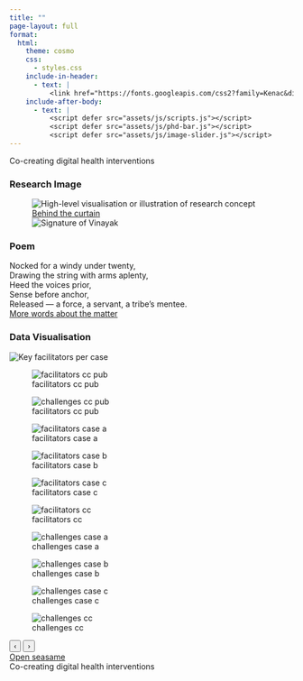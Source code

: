 ```yaml
---
title: ""
page-layout: full
format:
  html:
    theme: cosmo
    css:
      - styles.css
    include-in-header:
      - text: |
          <link href="https://fonts.googleapis.com/css2?family=Kenac&display=swap" rel="stylesheet">
    include-after-body:
      - text: |
          <script defer src="assets/js/scripts.js"></script>
          <script defer src="assets/js/phd-bar.js"></script>
          <script defer src="assets/js/image-slider.js"></script>
---
```


```{=html}

<div class="container">
  <div class="full-bleed phd-band">
    <div class="phd-band-title">
      Co-creating digital health interventions
    </div>
    <div class="phd-grid" role="list">
  
      <!-- Column 1: Image -->
      <section class="phd-item light-bg" role="listitem" aria-labelledby="phd-seg1-title">
        <h3 id="phd-seg1-title" class="visually-hidden">Research Image</h3>
        <figure class="phd-image-crop">
          <img 
            src="assets/img/phd/study_01/conch_shell.png" 
            alt="High-level visualisation or illustration of research concept" 
            class="phd-image"
            loading="lazy"
          >
          <div class="phd-footer">
            <a class="phd-link" href="https://commons.wikimedia.org/wiki/File:The_call.png" target="_blank" rel="noopener">Behind the curtain</a>
          </div>
          <img class="phd-signature" src="assets/img/core/signature_vinayak.png" alt="Signature of Vinayak">
        </figure>
      </section>
  
      <!-- Column 2: Poem -->
      <section class="phd-item phd-item--poem light-bg" role="listitem" aria-labelledby="phd-seg2-title">
        <h3 id="phd-seg2-title" class="visually-hidden">Poem</h3>
          <div class="poem">
            <span class="poem-first">Nocked</span>
            <span class="poem-rest">
              for a windy under twenty,<br>
              Drawing the string with arms aplenty,<br>
              Heed the voices prior,<br>
              Sense before anchor,<br>
              Released&nbsp;— a force, a servant, a tribe’s mentee.
            </span>
          </div>
        <div class="phd-footer">
          <a class="phd-link" href="https://www.sciencedirect.com/science/article/pii/S0033350625002938" target="_blank" rel="noopener">More words about the matter</a>
        </div>
      </section>
  
      <!-- Column 3: Chart -->
      <section class="phd-item phd-item--chart light-bg" role="listitem" aria-labelledby="phd-seg3-title">
        <h3 id="phd-seg3-title" class="visually-hidden">Data Visualisation</h3>
      
        <div class="chart-card">
          <!-- Collapsed: show the first graph -->
          <img class="chart-thumb"
               src="assets/img/phd/study_01/figure_01.jpeg"
               alt="Key facilitators per case">
      
          <!-- Expanded: swipeable slider -->
          <div id="image-slider" class="slider" aria-label="Study 1 chart gallery">
            <div class="slides">
              <figure class="slide is-active">
                <img src="assets/img/phd/study_01/figure_01.jpeg" alt="facilitators cc pub">
                <figcaption class="visually-hidden">facilitators cc pub</figcaption>
              </figure>
              
              <figure class="slide">
                <img src="assets/img/phd/study_01/figure_02.jpeg" alt="challenges cc pub">
                <figcaption class="visually-hidden">facilitators cc pub</figcaption>
              </figure>
              
              <figure class="slide">
                <img src="assets/img/phd/study_01/figure_03.png" alt="facilitators case a">
                <figcaption class="visually-hidden">facilitators case a</figcaption>
              </figure>
      
              <figure class="slide">
                <img src="assets/img/phd/study_01/figure_04.png" alt="facilitators case b">
                <figcaption class="visually-hidden">facilitators case b</figcaption>
              </figure>
      
              <figure class="slide">
                <img src="assets/img/phd/study_01/figure_05.png" alt="facilitators case c">
                <figcaption class="visually-hidden">facilitators case c</figcaption>
              </figure>
  
              <figure class="slide">
                <img src="assets/img/phd/study_01/figure_06.png" alt="facilitators cc">
                <figcaption class="visually-hidden">facilitators cc</figcaption>
              </figure>
              
              <figure class="slide">
                <img src="assets/img/phd/study_01/figure_07.png" alt="challenges case a">
                <figcaption class="visually-hidden">challenges case a</figcaption>
              </figure>
              
              <figure class="slide">
                <img src="assets/img/phd/study_01/figure_08.png" alt="challenges case b">
                <figcaption class="visually-hidden">challenges case b</figcaption>
              </figure>
                          
              <figure class="slide">
                <img src="assets/img/phd/study_01/figure_09.png" alt="challenges case c">
                <figcaption class="visually-hidden">challenges case c</figcaption>
              </figure>
              
              <figure class="slide">
                <img src="assets/img/phd/study_01/figure_10.png" alt="challenges cc">
                <figcaption class="visually-hidden">challenges cc</figcaption>
              </figure>
              
            </div>
      
            <button class="nav prev" aria-label="Previous">‹</button>
            <button class="nav next" aria-label="Next">›</button>
            <div class="dots" role="tablist" aria-label="Slide navigation"></div>
          </div>
      
          <!-- Links directly under the slider (right‑aligned by CSS) -->
          <div class="phd-footer">
            <a class="phd-link" href="https://osf.io/ed639/" target="_blank" rel="noopener">Open seasame</a>
          </div>
        </div>
      </section>
  
    </div>
    
    <div class="phd-band-title bottom">
      Co-creating digital health interventions
    </div>
  
  </div>
</div>
```
